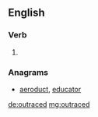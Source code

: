 ==English==

===Verb===
{{head|en|verb form}}

# {{en-past of|outrace}}

===Anagrams===
* [[aeroduct#English|aeroduct]], [[educator#English|educator]]

[[de:outraced]]
[[mg:outraced]]